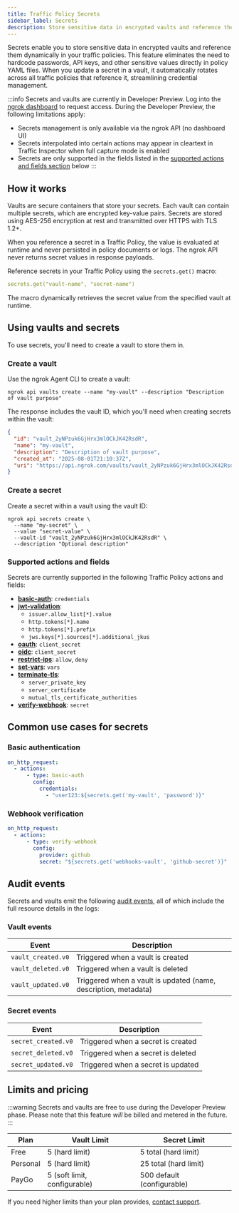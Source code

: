 ```yaml
---
title: Traffic Policy Secrets
sidebar_label: Secrets
description: Store sensitive data in encrypted vaults and reference them dynamically in your traffic policies.
---
```


Secrets enable you to store sensitive data in encrypted vaults and reference them dynamically in your traffic policies.
This feature eliminates the need to hardcode passwords, API keys, and other sensitive values directly in policy YAML files.
When you update a secret in a vault, it automatically rotates across all traffic policies that reference it, streamlining credential management.

:::info
Secrets and vaults are currently in Developer Preview.
Log into the [ngrok dashboard](https://dashboard.ngrok.com/developer-preview) to request access.
During the Developer Preview, the following limitations apply:

- Secrets management is only available via the ngrok API (no dashboard UI)
- Secrets interpolated into certain actions may appear in cleartext in Traffic Inspector when full capture mode is enabled
- Secrets are only supported in the fields listed in the [supported actions and fields section](#supported-actions-and-fields) below
  :::

## How it works

Vaults are secure containers that store your secrets.
Each vault can contain multiple secrets, which are encrypted key-value pairs.
Secrets are stored using AES-256 encryption at rest and transmitted over HTTPS with TLS 1.2+.

When you reference a secret in a Traffic Policy, the value is evaluated at runtime and never persisted in policy documents or logs.
The ngrok API never returns secret values in response payloads.

Reference secrets in your Traffic Policy using the `secrets.get()` macro:

```yaml
secrets.get("vault-name", "secret-name")
```

The macro dynamically retrieves the secret value from the specified vault at runtime.

## Using vaults and secrets

To use secrets, you'll need to create a vault to store them in.

### Create a vault

Use the ngrok Agent CLI to create a vault:

```shell
ngrok api vaults create --name "my-vault" --description "Description of vault purpose"
```

The response includes the vault ID, which you'll need when creating secrets within the vault:

```json
{
  "id": "vault_2yNPzuk6GjHrx3mlOCkJK42RsdR",
  "name": "my-vault",
  "description": "Description of vault purpose",
  "created_at": "2025-08-01T21:10:37Z",
  "uri": "https://api.ngrok.com/vaults/vault_2yNPzuk6GjHrx3mlOCkJK42RsdR"
}
```

### Create a secret

Create a secret within a vault using the vault ID:

```shell
ngrok api secrets create \
  --name "my-secret" \
  --value "secret-value" \
  --vault-id "vault_2yNPzuk6GjHrx3mlOCkJK42RsdR" \
  --description "Optional description"
```

### Supported actions and fields

Secrets are currently supported in the following Traffic Policy actions and fields:

- **[basic-auth](/traffic-policy/actions/basic-auth/)**: `credentials`
- **[jwt-validation](/traffic-policy/actions/jwt-validation/)**:
  - `issuer.allow_list[*].value`
  - `http.tokens[*].name`
  - `http.tokens[*].prefix`
  - `jws.keys[*].sources[*].additional_jkus`
- **[oauth](/traffic-policy/actions/oauth/)**: `client_secret`
- **[oidc](/traffic-policy/actions/oidc/)**: `client_secret`
- **[restrict-ips](/traffic-policy/actions/restrict-ips/)**: `allow`, `deny`
- **[set-vars](/traffic-policy/actions/set-vars/)**: `vars`
- **[terminate-tls](/traffic-policy/actions/terminate-tls/)**:
  - `server_private_key`
  - `server_certificate`
  - `mutual_tls_certificate_authorities`
- **[verify-webhook](/traffic-policy/actions/verify-webhook/)**: `secret`

## Common use cases for secrets

### Basic authentication

```yaml
on_http_request:
  - actions:
      - type: basic-auth
        config:
          credentials:
            - "user123:${secrets.get('my-vault', 'password')}"
```

### Webhook verification

```yaml
on_http_request:
  - actions:
      - type: verify-webhook
        config:
          provider: github
          secret: "${secrets.get('webhooks-vault', 'github-secret')}"
```

## Audit events

Secrets and vaults emit the following [audit events](/obs/events/reference/#audit-events), all of which include the full resource details in the logs:

### Vault events

| Event              | Description                                                     |
| ------------------ | --------------------------------------------------------------- |
| `vault_created.v0` | Triggered when a vault is created                               |
| `vault_deleted.v0` | Triggered when a vault is deleted                               |
| `vault_updated.v0` | Triggered when a vault is updated (name, description, metadata) |

### Secret events

| Event               | Description                        |
| ------------------- | ---------------------------------- |
| `secret_created.v0` | Triggered when a secret is created |
| `secret_deleted.v0` | Triggered when a secret is deleted |
| `secret_updated.v0` | Triggered when a secret is updated |

## Limits and pricing

:::warning
Secrets and vaults are free to use during the Developer Preview phase.
Please note that this feature _will_ be billed and metered in the future.
:::

| Plan     | Vault Limit                  | Secret Limit               |
| -------- | ---------------------------- | -------------------------- |
| Free     | 5 (hard limit)               | 5 total (hard limit)       |
| Personal | 5 (hard limit)               | 25 total (hard limit)      |
| PayGo    | 5 (soft limit, configurable) | 500 default (configurable) |

If you need higher limits than your plan provides, [contact support](mailto:support@ngrok.com).
